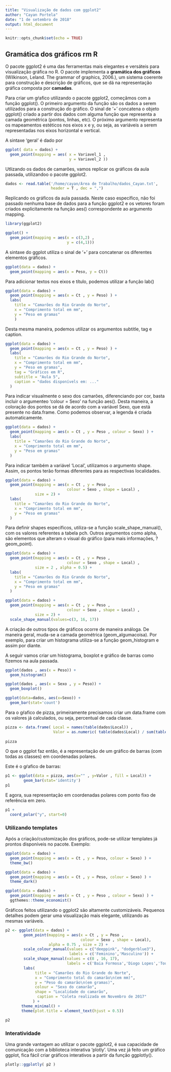 ```yaml
---
title: "Visualização de dados com ggplot2"
author: "Cayan Portela"
date: "1 de setembro de 2018"
output: html_document
---
```


```r
knitr::opts_chunk$set(echo = TRUE)
```

## Gramática dos gráficos rm R

O pacote ggplot2 é uma das ferramentas mais elegantes e versáteis para visualização gráfica no R. O pacote implementa a __gramática dos gráficos__ (Wilkinson, Leland. The grammar of graphics, 2006.), um sistema coerente para construção e descrição de gráficos, que se dá na representação gráfica composta por **camadas**.

Para criar um gŕafico utilizando o pacote ggplot2, começãmos com a função ggplot(). O primeiro argumento da função são os dados a serem utilizados para a construção do gráfico. O sinal de '+' concatena o objeto ggplot() criado a partir dos dados com alguma função que representa a camada geométrica (pontos, linhas, etc). O próximo argumento representa os mapeamentos estéticos nos eixos x e y, ou seja, as variáveis a serem representadas nos eixos horizontal e vertical.

A sintaxe 'geral' é dado por 
```r
ggplot( data = dados) + 
  geom_point(mapping = aes( x = Variavel_1 ,
                            y = Variavel_2 ))
```


Utlizando os dados de camarões, vamos replicar os gráficos da aula passada, utilizandoo o pacote ggplot2.

```r
dados <- read.table('/home/cayan/Área de Trabalho/dados_Cayan.txt',
                    header = T , dec = ",")
```

Replicando os gráficos da aula passada.
Neste caso específico, não foi passado nenhuma base de dados para a função ggplot2 e os vetores foram criados explicitamente na função aes() correspondente ao argumento mapping.
```r
library(ggplot2)

ggplot() + 
  geom_point(mapping = aes(x = c(3,2) ,
                           y = c(4,1)))
```


A sintaxe do ggplot utiliza o sinal de '+' para concatenar os diferentes elementos gráficos.
```r
ggplot(data = dados) +
  geom_point(mapping = aes(x = Peso, y = Ct))
```

Para adicionar textos nos eixos e título, podemos utilizar a função lab()

```r
ggplot(data = dados) +
  geom_point(mapping = aes(x = Ct , y = Peso) ) +
  labs(
    title = "Camarões do Rio Grande do Norte",
    x = "Comprimento total em mm",
    y = "Peso em gramas" 
    )
```

Desta mesma maneira, podemos utilizar os argumentos subtitle, tag e caption.

```r
ggplot(data = dados) +
  geom_point(mapping = aes(x = Ct , y = Peso) ) +
  labs(
    title = "Camarões do Rio Grande do Norte",
    x = "Comprimento total em mm",
    y = "Peso em gramas",
    tag = "Gráficos em R",
    subtitle = "Aula 5",
    caption = "dados disponívels em: ..."
  )
```

Para indicar visualmente o sexo dos camarões, diferenciando por cor, basta incluir o argumenteo 'colour = Sexo' na função aes(). Desta maneira, a coloração dos pontos se dá de acordo com a variável Sexo, que está presente no data.frame. Como podemos observar, a legenda é criada automaticamente.

```r
ggplot(data = dados) +
  geom_point(mapping = aes(x = Ct , y = Peso , colour = Sexo) ) +
  labs(
    title = "Camarões do Rio Grande do Norte",
    x = "Comprimento total em mm",
    y = "Peso em gramas"
  )
```


Para indicar também a variável 'Local', utilizamos o argumento shape. Assim, os pontos terão formas diferentes para as respectivas localidades.

```r
ggplot(data = dados) +
  geom_point(mapping = aes(x = Ct , y = Peso , 
                           colour = Sexo , shape = Local) ,
             size = 2) +
  labs(
    title = "Camarões do Rio Grande do Norte",
    x = "Comprimento total em mm",
    y = "Peso em gramas"
  )
```

Para definir shapes específicos, utiliza-se a função scale_shape_manual(), com os valores referentes a tabela pch.
Outros argumentos como alpha, são elementos que alteram o visual do gráfico (para mais informações, ?geom_point).

```r
ggplot(data = dados) +
  geom_point(mapping = aes(x = Ct , y = Peso , 
                           colour = Sexo , shape = Local) ,
             size = 2 , alpha = 0.5) +
  labs(
    title = "Camarões do Rio Grande do Norte",
    x = "Comprimento total em mm",
    y = "Peso em gramas"
  )
```


```r
ggplot(data = dados) +
  geom_point(mapping = aes(x = Ct , y = Peso , 
                           colour = Sexo , shape = Local) ,
             size = 2) +
  scale_shape_manual(values=c(3, 16, 17))
```

A criação de outros tipos de gráficos ocorre de maneira análoga. De maneira geral, muda-se a camada geométrica (geom_algumacoisa). Por exemplo, para criar um histograma utiliza-se a função geom_histogram e assim por diante.

A seguir vamos criar um histograma, boxplot e gráfico de barras como fizemos na aula passada.

```r
ggplot(dados , aes(x = Peso)) +
  geom_histogram()
```

```r
ggplot(dados , aes(x = Sexo , y = Peso)) +
  geom_boxplot()
```

```r
ggplot(data=dados, aes(x=Sexo)) +
  geom_bar(stat='count')
```


Para o gŕafico de pizza, primeiramente precisamos criar um data.frame com os valores já calculados, ou seja, percentual de cada classe. 

```r
pizza <- data.frame( Local = names(table(dados$Local)) ,
                     Valor = as.numeric( table(dados$Local) / sum(table(dados$Local)) ) )
  
pizza
```


O que o ggplot faz então, é a representação de um gráfico de barras (com todas as classes) em coordenadas polares.

Este é o gŕafico de barras:

```r
p1 <- ggplot(data = pizza, aes(x="" , y=Valor , fill = Local)) +
        geom_bar(stat='identity')
p1
```

E agora, sua representação em coordenadas polares com ponto fixo de referência em zero.

```r
p1 + 
  coord_polar("y", start=0)
```


### Utilizando templates 

Após a criação/customização dos gráficos, pode-se utilizar templates já prontos disponíveis no pacote. Exemplo:

```r
ggplot(data = dados) +
  geom_point(mapping = aes(x = Ct , y = Peso, colour = Sexo) ) +
  theme_bw()
```

```r
ggplot(data = dados) +
  geom_point(mapping = aes(x = Ct , y = Peso, colour = Sexo) ) +
  theme_dark()
```

```r
ggplot(data = dados) +
  geom_point(mapping = aes(x = Ct , y = Peso , colour = Sexo) ) +
  ggthemes::theme_economist()
```


Gráficos feitos utilizando o ggplot2 são altamente customizáveis. Pequenos detalhes podem gerar uma visualização mais elegante, utilizando as mesmas variáveis.

```r
p2 <- ggplot(data = dados) + 
        geom_point(mapping = aes(x = Ct , y = Peso , 
                                 colour = Sexo , shape = Local),
                   alpha = 0.75 , size = 2) +
        scale_colour_manual(values = c("deeppink", "dodgerblue3"),
                            labels = c('Feminino','Masculino')) + 
        scale_shape_manual(values = c(8 , 16, 17),
                           labels = c('Baia Formosa','Diogo Lopes','Touros')) +
        labs(
             title = "Camarões do Rio Grande do Norte",
             x = "Comprimento total do camarão\n(em mm)",
             y = "Peso do camarão\n(em gramas)",
             colour = "Sexo do camarão",
             shape = "Localidade do camarão",
              caption = "Coleta realizada em Novembro de 2017"
            ) +
       theme_minimal() +
       theme(plot.title = element_text(hjust = 0.5))

p2
```


### Interatividade

 Uma grande vantagem ao utilizar o pacote ggplot2, é sua capacidade de comunicação com a biblioteca interativa 'plotly'. Uma vez já feito um gráfico ggplot, fica fácil criar gráficos interativos a partir da função ggplotly().
 
```r
plotly::ggplotly( p2 )
```

